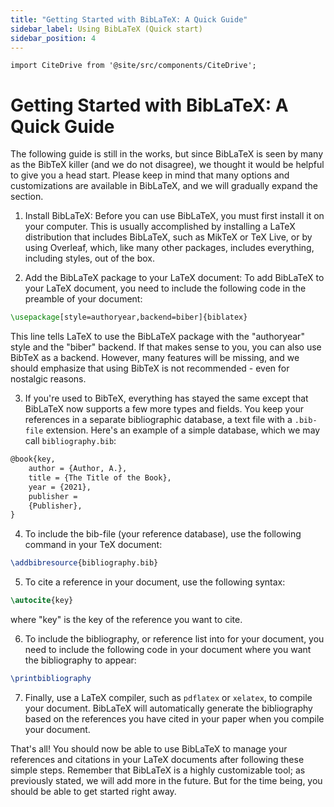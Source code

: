 ```yaml
---
title: "Getting Started with BibLaTeX: A Quick Guide"
sidebar_label: Using BibLaTeX (Quick start)
sidebar_position: 4
---
```


```mdx-code-block
import CiteDrive from '@site/src/components/CiteDrive';
```

# Getting Started with BibLaTeX: A Quick Guide

The following guide is still in the works, but since BibLaTeX is seen by many as the BibTeX killer (and we do not disagree), we thought it would be helpful to give you a head start. Please keep in mind that many options and customizations are available in BibLaTeX, and we will gradually expand the section.

1.  Install BibLaTeX: Before you can use BibLaTeX, you must first install it on your computer. This is usually accomplished by installing a LaTeX distribution that includes BibLaTeX, such as MikTeX or TeX Live, or by using Overleaf, which, like many other packages, includes everything, including styles, out of the box. 
    
2.  Add the BibLaTeX package to your LaTeX document: To add BibLaTeX to your LaTeX document, you need to include the following code in the preamble of your document:
    

<CiteDrive />

```latex
\usepackage[style=authoryear,backend=biber]{biblatex}
```

This line tells LaTeX to use the BibLaTeX package with the "authoryear" style and the "biber" backend. If that makes sense to you, you can also use BibTeX as a backend. However, many features will be missing, and we should emphasize that using BibTeX is not recommended - even for nostalgic reasons. 

3. If you're used to BibTeX, everything has stayed the same except that BibLaTeX now supports a few more types and fields. You keep your references in a separate bibliographic database, a text file with a `.bib-file` extension. Here's an example of a simple database, which we may call `bibliography.bib`: 

```latex
@book{key,   
	author = {Author, A.},   
	title = {The Title of the Book},   
	year = {2021},   
	publisher = 
	{Publisher}, 
}
```


4.  To include the bib-file (your reference database), use the following command in your TeX document: 

```latex
\addbibresource{bibliography.bib}
```


5.  To cite a reference in your document, use the following syntax:

```latex
\autocite{key}
```

where "key" is the key of the reference you want to cite.

6.  To include the bibliography, or reference list into for your document, you need to include the following code in your document where you want the bibliography to appear:


```latex
\printbibliography
```

7.  Finally, use a LaTeX compiler, such as `pdflatex` or `xelatex`, to compile your document. BibLaTeX will automatically generate the bibliography based on the references you have cited in your paper when you compile your document.

That's all! You should now be able to use BibLaTeX to manage your references and citations in your LaTeX documents after following these simple steps. Remember that BibLaTeX is a highly customizable tool; as previously stated, we will add more in the future. But for the time being, you should be able to get started right away.